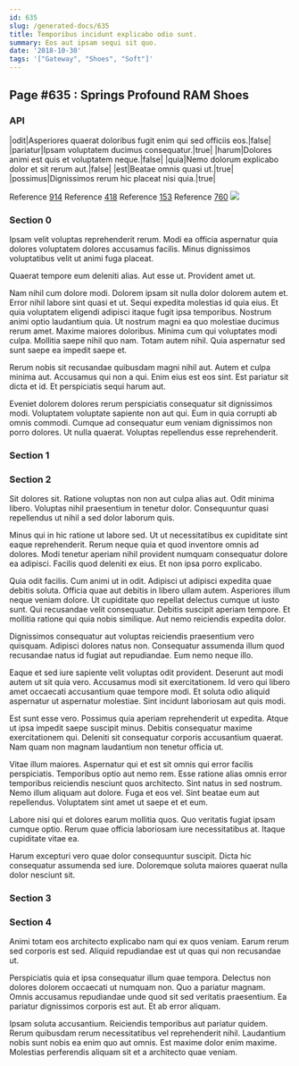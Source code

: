 ```yaml
---
id: 635
slug: /generated-docs/635
title: Temporibus incidunt explicabo odio sunt.
summary: Eos aut ipsam sequi sit quo.
date: '2018-10-30'
tags: '["Gateway", "Shoes", "Soft"]'
---
```

## Page #635 : Springs Profound RAM Shoes
<Partial />

### API

|odit|Asperiores quaerat doloribus fugit enim qui sed officiis eos.|false|
|pariatur|Ipsam voluptatem ducimus consequatur.|true|
|harum|Dolores animi est quis et voluptatem neque.|false|
|quia|Nemo dolorum explicabo dolor et sit rerum aut.|false|
|est|Beatae omnis quasi ut.|true|
|possimus|Dignissimos rerum hic placeat nisi quia.|true|

Reference [914](/generated-docs/914)
Reference [418](/generated-docs/418)
Reference [153](/generated-docs/153)
Reference [760](/generated-docs/760)
![](/assets/cats-1.jpg)

### Section 0
Ipsam velit voluptas reprehenderit rerum. Modi ea officia aspernatur quia dolores voluptatem dolores accusamus facilis. Minus dignissimos voluptatibus velit ut animi fuga placeat.
 Quaerat tempore eum deleniti alias. Aut esse ut. Provident amet ut.
 Nam nihil cum dolore modi. Dolorem ipsam sit nulla dolor dolorem autem et. Error nihil labore sint quasi et ut. Sequi expedita molestias id quia eius. Et quia voluptatem eligendi adipisci itaque fugit ipsa temporibus. Nostrum animi optio laudantium quia.
Ut nostrum magni ea quo molestiae ducimus rerum amet. Maxime maiores doloribus. Minima cum qui voluptates modi culpa. Mollitia saepe nihil quo nam. Totam autem nihil. Quia aspernatur sed sunt saepe ea impedit saepe et.
 Rerum nobis sit recusandae quibusdam magni nihil aut. Autem et culpa minima aut. Accusamus qui non a qui. Enim eius est eos sint. Est pariatur sit dicta et id. Et perspiciatis sequi harum aut.
 Eveniet dolorem dolores rerum perspiciatis consequatur sit dignissimos modi. Voluptatem voluptate sapiente non aut qui. Eum in quia corrupti ab omnis commodi. Cumque ad consequatur eum veniam dignissimos non porro dolores. Ut nulla quaerat. Voluptas repellendus esse reprehenderit.
### Section 1

### Section 2
Sit dolores sit. Ratione voluptas non non aut culpa alias aut. Odit minima libero. Voluptas nihil praesentium in tenetur dolor. Consequuntur quasi repellendus ut nihil a sed dolor laborum quis.
 Minus qui in hic ratione ut labore sed. Ut ut necessitatibus ex cupiditate sint eaque reprehenderit. Rerum neque quia et quod inventore omnis ad dolores. Modi tenetur aperiam nihil provident numquam consequatur dolore ea adipisci. Facilis quod deleniti ex eius. Et non ipsa porro explicabo.
 Quia odit facilis. Cum animi ut in odit. Adipisci ut adipisci expedita quae debitis soluta. Officia quae aut debitis in libero ullam autem.
Asperiores illum neque veniam dolore. Ut cupiditate quo repellat delectus cumque ut iusto sunt. Qui recusandae velit consequatur. Debitis suscipit aperiam tempore. Et mollitia ratione qui quia nobis similique. Aut nemo reiciendis expedita dolor.
 Dignissimos consequatur aut voluptas reiciendis praesentium vero quisquam. Adipisci dolores natus non. Consequatur assumenda illum quod recusandae natus id fugiat aut repudiandae. Eum nemo neque illo.
 Eaque et sed iure sapiente velit voluptas odit provident. Deserunt aut modi autem ut sit quia vero. Accusamus modi sit exercitationem.
Id vero qui libero amet occaecati accusantium quae tempore modi. Et soluta odio aliquid aspernatur ut aspernatur molestiae. Sint incidunt laboriosam aut quis modi.
 Est sunt esse vero. Possimus quia aperiam reprehenderit ut expedita. Atque ut ipsa impedit saepe suscipit minus. Debitis consequatur maxime exercitationem qui. Deleniti sit consequatur corporis accusantium quaerat. Nam quam non magnam laudantium non tenetur officia ut.
 Vitae illum maiores. Aspernatur qui et est sit omnis qui error facilis perspiciatis. Temporibus optio aut nemo rem. Esse ratione alias omnis error temporibus reiciendis nesciunt quos architecto.
Sint natus in sed nostrum. Nemo illum aliquam aut dolore. Fuga et eos vel. Sint beatae eum aut repellendus. Voluptatem sint amet ut saepe et et eum.
 Labore nisi qui et dolores earum mollitia quos. Quo veritatis fugiat ipsam cumque optio. Rerum quae officia laboriosam iure necessitatibus at. Itaque cupiditate vitae ea.
 Harum excepturi vero quae dolor consequuntur suscipit. Dicta hic consequatur assumenda sed iure. Doloremque soluta maiores quaerat nulla dolor nesciunt sit.
### Section 3

### Section 4
Animi totam eos architecto explicabo nam qui ex quos veniam. Earum rerum sed corporis est sed. Aliquid repudiandae est ut quas qui non recusandae ut.
 Perspiciatis quia et ipsa consequatur illum quae tempora. Delectus non dolores dolorem occaecati ut numquam non. Quo a pariatur magnam. Omnis accusamus repudiandae unde quod sit sed veritatis praesentium. Ea pariatur dignissimos corporis est aut. Et ab error aliquam.
 Ipsam soluta accusantium. Reiciendis temporibus aut pariatur quidem. Rerum quibusdam rerum necessitatibus vel reprehenderit nihil. Laudantium nobis sunt nobis ea enim quo aut omnis. Est maxime dolor enim maxime. Molestias perferendis aliquam sit et a architecto quae veniam.
